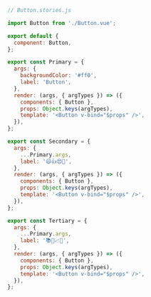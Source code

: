 ```js
// Button.stories.js

import Button from './Button.vue';

export default {
  component: Button,
};

export const Primary = {
  args: {
    backgroundColor: '#ff0',
    label: 'Button',
  },
  render: (args, { argTypes }) => ({
    components: { Button },
    props: Object.keys(argTypes),
    template: '<Button v-bind="$props" />',
  }),
};

export const Secondary = {
  args: {
    ...Primary.args,
    label: '😄👍😍💯',
  },
  render: (args, { argTypes }) => ({
    components: { Button },
    props: Object.keys(argTypes),
    template: '<Button v-bind="$props" />',
  }),
};

export const Tertiary = {
  args: {
    ...Primary.args,
    label: '📚📕📈🤓',
  },
  render: (args, { argTypes }) => ({
    components: { Button },
    props: Object.keys(argTypes),
    template: '<Button v-bind="$props" />',
  }),
};
```
